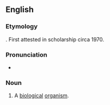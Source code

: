==English==

===Etymology===

{{prefix|bio|organism}}.  First attested in scholarship circa 1970.

===Pronunciation===

* {{a|US}} {{IPA|baɪoʊˈoʊɹɡənɪzm}}

===Noun===
{{en-noun}}

# A [[biological]] [[organism]].